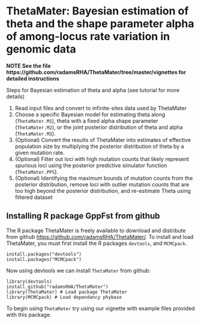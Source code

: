 # ThetaMater: Bayesian estimation of theta and the shape parameter alpha of among-locus rate variation in genomic data
**NOTE See the file https://github.com/radamsRHA/ThetaMater/tree/master/vignettes for detailed instructions**

Steps for Bayesian estimation of theta and alpha (see tutorial for more details)

1. Read input files and convert to infinite-sites data used by ThetaMater 
2. Choose a specific Bayesian model for estimating theta along (`ThetaMater.M1`), theta with a fixed alpha shape parameter (`ThetaMater.M2`), or the joint posterior distribution of theta and alpha (`ThetaMater.M3`).
3. (Optional) Convert the results of ThetaMater into estimates of effective population size by multiplying the posterior distribution of theta by a given mutation rate.
4. (Optional) Filter out loci with high mutation counts that likely represent spurious loci using the posterior predictive simulator function (`ThetaMater.PPS`).
5. (Optional) Identifying the maximum bounds of mutation counts from the posterior distribution, remove loci with outlier mutation counts that are too high beyond the posterior distribution, and re-estimate Theta using filtered dataset

## Installing R package GppFst from github

The R package ThetaMater is freely available to download and distribute from github <https://github.com/radamsRHA/ThetaMater/>. To install and load ThetaMater, you must first install the R packages `devtools`, and `MCMCpack`.

```
install.packages("devtools")
install.packages("MCMCpack")
```
Now using devtools we can install `ThetaMater` from github:

```
library(devtools)
install_github("radamsRHA/ThetaMater")
library(ThetaMater) # Load package ThetaMater
library(MCMCpack) # Load dependancy phybase
```


To begin using `ThetaMater` try using our vignette with example files provided with this package. 


